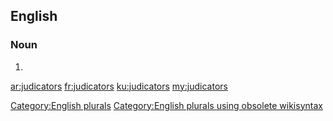 ==English==

===Noun===
{{head|en}}

# {{plural of|judicator}}

[[Category:English plurals]][[Category:English plurals using obsolete wikisyntax]]

[[ar:judicators]]
[[fr:judicators]]
[[ku:judicators]]
[[my:judicators]]